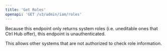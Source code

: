 ```yaml
---
title: 'Get Roles'
openapi: 'GET /v3/admin/iam/roles'
---
```


<Info>
  Because this endpoint only returns system roles (i.e. uneditable ones that Ctrl Hub offer), this endpoint is unauthenticated.

  This allows other systems that are not authorized to check role information.
</Info>
